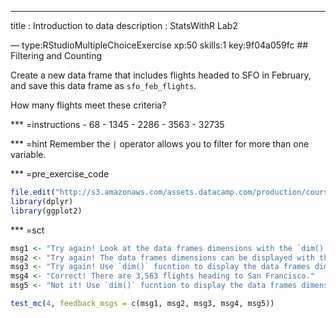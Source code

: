 ---
title       : Introduction to data
description : StatsWithR Lab2

--- type:RStudioMultipleChoiceExercise xp:50 skills:1 key:9f04a059fc
## Filtering and Counting

Create a new data frame that includes flights headed to SFO in February, and save 
this data frame as `sfo_feb_flights`. <p>How many flights meet these criteria?<p/>

*** =instructions
- 68 
- 1345
- 2286
- 3563
- 32735

*** =hint
Remember the `|` operator allows you to filter for more than one variable. 

*** =pre_exercise_code
```r
file.edit("http://s3.amazonaws.com/assets.datacamp.com/production/course_1126/datasets/student_lab_code_test.Rmd")
library(dplyr)
library(ggplot2)

```

*** =sct
```r
msg1 <- "Try again! Look at the data frames dimensions with the `dim()` fucntion."
msg2 <- "Try again! The data frames dimensions can be displayed with the `dim()` fucntion." 
msg3 <- "Try again! Use `dim()` fucntion to display the data frames dimensions."
msg4 <- "Correct! There are 3,563 flights heading to San Francisco."
msg5 <- "Not it! Use `dim()` fucntion to display the data frames dimensions."

test_mc(4, feedback_msgs = c(msg1, msg2, msg3, msg4, msg5))
```

